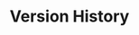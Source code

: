 ---
title: 'Version History'
description: 'Track and analyze package version history'
openapi: 'GET /package/{name}/versions'
---